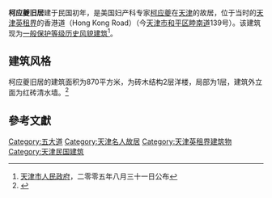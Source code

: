 {{天津历史风貌建筑 |
省区市 = 天津市 |
名称 = 柯应夔旧宅 |
图片 = [[File:柯应夔旧宅.jpg|200px]] |
编号 = 0130107 |
等级 = 一般保护 |
时代 = 1920年|
所在 = [[天津市|天津市]][[和平区_(天津市)|和平区]] |
公布 = 2005年8月31日 |
}}
'''柯应夔旧居'''建于民国初年，是美国妇产科专家[[柯应夔|柯应夔]]在[[天津|天津]]的故居，位于当时的[[天津英租界|天津英租界]]的香港道（Hong Kong Road）（今[[天津市|天津市]][[和平区_(天津市)|和平区]][[睦南道|睦南道]]139号）。该建筑现为[[天津历史风貌建筑|一般保护等级历史风貌建筑]]<ref>[[天津市人民政府|天津市人民政府]]，二零零五年八月三十一日公布</ref>。

== 建筑风格 ==
柯应夔旧居的建筑面积为870平方米，为砖木结构2层洋楼，局部为1层，建筑外立面为红砖清水墙。<ref>{{Cite web |url=http://www.tianjinwe.com/tianjin/tjw/201003/t20100311_630332.html |title=天津小洋楼之柯应夔旧居 |access-date=2011-09-19 |archive-date=2016-03-04 |archive-url=https://web.archive.org/web/20160304091552/http://www.tianjinwe.com/tianjin/tjw/201003/t20100311_630332.html |dead-url=no }}</ref>

== 參考文獻 ==
<div class="references-small">
<references />
</div>

{{天津市名人故居}}

[[Category:五大道|Category:五大道]]
[[Category:天津名人故居|Category:天津名人故居]]
[[Category:天津英租界建筑物|Category:天津英租界建筑物]]
[[Category:天津民国建筑|Category:天津民国建筑]]